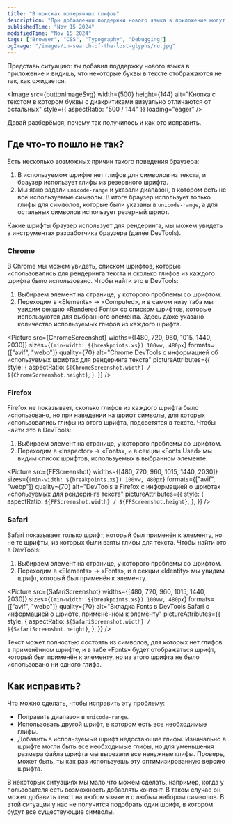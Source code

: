 ```yaml
---
title: "В поисках потерянных глифов"
description: "При добавлении поддержки нового языка в приложение могут возникунуть проблемы с отображением некоторых символов. Давай разберёмся, почему так происходит и как это исправить."
publishedTime: "Nov 15 2024"
modifiedTime: "Nov 15 2024"
tags: ["Browser", "CSS", "Typography", "Debugging"]
ogImage: "/images/in-search-of-the-lost-glyphs/ru.jpg"
---
```



Представь ситуацию: ты добавил поддержку нового языка в приложение и видишь, что некоторые буквы в тексте отображаются не так, как ожидается.

<Image
  src={buttonImageSvg}
  width={500}
  height={144}
  alt="Кнопка с текстом в котором буквы с диакритиками визуально отличаются от остальных"
  style={{ aspectRatio: "500 / 144" }}
  loading="eager"
/>

Давай разберёмся, почему так получилось и как это исправить.

## Где что-то пошло не так?

Есть несколько возможных причин такого поведения браузера:

1. В используемом шрифте нет глифов для символов из текста, и браузер использует глифы из резервного шрифта.
2. Мы явно задали `unicode-range` и указали диапазон, в котором есть не все используемые символы. В итоге браузер использует только глифы для символов, которые были указаны в `unicode-range`, а для остальных символов использует резерный шрифт.

Какие шрифты браузер использует для рендеринга, мы можем увидеть в инструментах разработчика браузера (далее DevTools).

### Chrome

В Chrome мы можем увидеть, списком шрифтов, которые использовались для рендеринга текста и сколько глифов из каждого шрифта было использовано. Чтобы найти это в DevTools:

1. Выбираем элемент на странице, у которого проблемы со шрифтом.
2. Переходим в «Elements» → «Computed», и в самом низу таба мы увидим секцию «Rendered Fonts» со списком шрифтов, которые используются для выбранного элемента. Здесь даже указано количество используемых глифов из каждого шрифта.

<Picture
  src={ChromeScreenshot}
  widths={[480, 720, 960, 1015, 1440, 2030]}
  sizes={`(min-width: ${breakpoints.xs}) 100vw, 480px`}
  formats={["avif", "webp"]}
  quality={70}
  alt="Chrome DevTools с информацией об используемых шрифтах для рендеринга текста"
  pictureAttributes={{
    style: {
      aspectRatio: `${ChromeScreenshot.width} / ${ChromeScreenshot.height}`,
    },
  }}
/>

### Firefox

Firefox не показывает, сколько глифов из каждого шрифта было использовано, но при наведении на шрифт символы, для которых использовались глифы из этого шрифта, подсветятся в тексте. Чтобы найти это в DevTools:

1. Выбираем элемент на странице, у которого проблемы со шрифтом.
2. Переходим в «Inspector» → «Fonts», и в секции «Fonts Used» мы видим список шрифтов, используемых в выбранном элементе.

<Picture
  src={FFScreenshot}
  widths={[480, 720, 960, 1015, 1440, 2030]}
  sizes={`(min-width: ${breakpoints.xs}) 100vw, 480px`}
  formats={["avif", "webp"]}
  quality={70}
  alt="DevTools в Firefox с информацией о шрифтах используемых для рендеринга текста"
  pictureAttributes={{
    style: {
      aspectRatio: `${FFScreenshot.width} / ${FFScreenshot.height}`,
    },
  }}
/>

### Safari

Safari показывает только шрифт, который был применён к элементу, но не те шрифты, из которых были взяты глифы для текста. Чтобы найти это в DevTools:

1. Выбираем элемент на странице, у которого проблемы со шрифтом.
2. Переходим в «Elements» → «Fonts», и в секции «Identity» мы увидим шрифт, который был применён к элементу.

<Picture
  src={SafariScreenshot}
  widths={[480, 720, 960, 1015, 1440, 2030]}
  sizes={`(min-width: ${breakpoints.xs}) 100vw, 480px`}
  formats={["avif", "webp"]}
  quality={70}
  alt="Вкладка Fonts в DevTools Safari с информацией о шрифте, применённом к элементу"
  pictureAttributes={{
    style: {
      aspectRatio: `${SafariScreenshot.width} / ${SafariScreenshot.height}`,
    },
  }}
/>

Текст может полностью состоять из символов, для которых нет глифов в применённом шрифте, и в табе «Fonts» будет отображаться шрифт, который был применён к элементу, но из этого шрифта не было использовано ни одного глифа.

## Как исправить?

Что можно сделать, чтобы исправить эту проблему:

- Поправить диапазон в `unicode-range`.
- Использовать другой шрифт, в котором есть все необходимые глифы.
- Добавить в используемый шрифт недостающие глифы. Изначально в шрифте могли быть все необходимые глифы, но для уменьшения размера файла шрифта мы вырезали все ненужные глифы. Проверь, может быть, ты как раз используешь эту оптимизированную версию шрифта.

В некоторых ситуациях мы мало что можем сделать, например, когда у пользователя есть возможность добавлять контент. В таком случае он может добавить текст на любом языке и с любым набором символов. В этой ситуации у нас не получится подобрать один шрифт, в котором будут все существующие символы.

